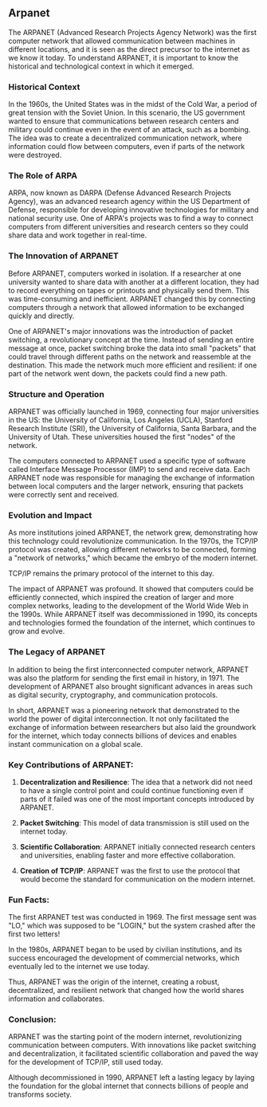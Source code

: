 ## Arpanet

The ARPANET (Advanced Research Projects Agency Network) was the first computer network that allowed communication between machines in different locations, and it is seen as the direct precursor to the internet as we know it today. To understand ARPANET, it is important to know the historical and technological context in which it emerged.

### Historical Context

In the 1960s, the United States was in the midst of the Cold War, a period of great tension with the Soviet Union. In this scenario, the US government wanted to ensure that communications between research centers and military could continue even in the event of an attack, such as a bombing. The idea was to create a decentralized communication network, where information could flow between computers, even if parts of the network were destroyed.

### The Role of ARPA

ARPA, now known as DARPA (Defense Advanced Research Projects Agency), was an advanced research agency within the US Department of Defense, responsible for developing innovative technologies for military and national security use.
One of ARPA's projects was to find a way to connect computers from different universities and research centers so they could share data and work together in real-time.

### The Innovation of ARPANET

Before ARPANET, computers worked in isolation. If a researcher at one university wanted to share data with another at a different location, they had to record everything on tapes or printouts and physically send them. This was time-consuming and inefficient. ARPANET changed this by connecting computers through a network that allowed information to be exchanged quickly and directly.

One of ARPANET's major innovations was the introduction of packet switching, a revolutionary concept at the time. Instead of sending an entire message at once, packet switching broke the data into small "packets" that could travel through different paths on the network and reassemble at the destination. This made the network much more efficient and resilient: if one part of the network went down, the packets could find a new path.

### Structure and Operation

ARPANET was officially launched in 1969, connecting four major universities in the US: the University of California, Los Angeles (UCLA), Stanford Research Institute (SRI), the University of California, Santa Barbara, and the University of Utah. These universities housed the first "nodes" of the network.

The computers connected to ARPANET used a specific type of software called Interface Message Processor (IMP) to send and receive data. Each ARPANET node was responsible for managing the exchange of information between local computers and the larger network, ensuring that packets were correctly sent and received.

### Evolution and Impact

As more institutions joined ARPANET, the network grew, demonstrating how this technology could revolutionize communication. In the 1970s, the TCP/IP protocol was created, allowing different networks to be connected, forming a "network of networks," which became the embryo of the modern internet.

TCP/IP remains the primary protocol of the internet to this day.

The impact of ARPANET was profound. It showed that computers could be efficiently connected, which inspired the creation of larger and more complex networks, leading to the development of the World Wide Web in the 1990s. While ARPANET itself was decommissioned in 1990, its concepts and technologies formed the foundation of the internet, which continues to grow and evolve.

### The Legacy of ARPANET

In addition to being the first interconnected computer network, ARPANET was also the platform for sending the first email in history, in 1971. The development of ARPANET also brought significant advances in areas such as digital security, cryptography, and communication protocols.

In short, ARPANET was a pioneering network that demonstrated to the world the power of digital interconnection. It not only facilitated the exchange of information between researchers but also laid the groundwork for the internet, which today connects billions of devices and enables instant communication on a global scale.

### Key Contributions of ARPANET:

1. **Decentralization and Resilience**: The idea that a network did not need to have a single control point and could continue functioning even if parts of it failed was one of the most important concepts introduced by ARPANET.

2. **Packet Switching**: This model of data transmission is still used on the internet today.

3. **Scientific Collaboration**: ARPANET initially connected research centers and universities, enabling faster and more effective collaboration.

4. **Creation of TCP/IP**: ARPANET was the first to use the protocol that would become the standard for communication on the modern internet.

### Fun Facts:

The first ARPANET test was conducted in 1969. The first message sent was "LO," which was supposed to be "LOGIN," but the system crashed after the first two letters!

In the 1980s, ARPANET began to be used by civilian institutions, and its success encouraged the development of commercial networks, which eventually led to the internet we use today.

Thus, ARPANET was the origin of the internet, creating a robust, decentralized, and resilient network that changed how the world shares information and collaborates.

### Conclusion:

ARPANET was the starting point of the modern internet, revolutionizing communication between computers. With innovations like packet switching and decentralization, it facilitated scientific collaboration and paved the way for the development of TCP/IP, still used today.

Although decommissioned in 1990, ARPANET left a lasting legacy by laying the foundation for the global internet that connects billions of people and transforms society.
